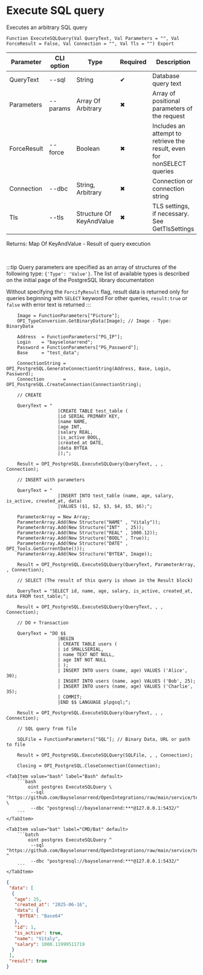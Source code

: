 ﻿---
sidebar_position: 4
description: Execute SQL query and other functions to work with PostgreSQL in the Open Integration Package, a free open-source integration library for 1C:Enterprise 8, OneScript and CLI
keywords: [1C, 1С, 1С:Enterprise, 1С:Enterprise 8.3, API, Integration, Services, Exchange, OneScript, CLI, PostgreSQL]
---


# Execute SQL query
 Executes an arbitrary SQL query



`Function ExecuteSQLQuery(Val QueryText, Val Parameters = "", Val ForceResult = False, Val Connection = "", Val Tls = "") Export`

  | Parameter | CLI option | Type | Required | Description |
  |-|-|-|-|-|
  | QueryText | --sql | String | &#x2714; | Database query text |
  | Parameters | --params | Array Of Arbitrary | &#x2716; | Array of positional parameters of the request |
  | ForceResult | --force | Boolean | &#x2716; | Includes an attempt to retrieve the result, even for nonSELECT queries |
  | Connection | --dbc | String, Arbitrary | &#x2716; | Connection or connection string |
  | Tls | --tls | Structure Of KeyAndValue | &#x2716; | TLS settings, if necessary. See GetTlsSettings |

  
  Returns:  Map Of KeyAndValue - Result of query execution

<br/>

:::tip
Query parameters are specified as an array of structures of the following type: `{'Type': 'Value'}`. The list of available types is described on the initial page of the PostgreSQL library documentation

Without specifying the `ForcifyResult` flag, result data is returned only for queries beginning with `SELECT` keyword For other queries, `result:true` or `false` with error text is returned
:::
<br/>



```bsl title="1C:Enterprise/OneScript code example"
    Image = FunctionParameters["Picture"];
    OPI_TypeConversion.GetBinaryData(Image); // Image - Type: BinaryData

    Address  = FunctionParameters["PG_IP"];
    Login    = "bayselonarrend";
    Password = FunctionParameters["PG_Password"];
    Base     = "test_data";

    ConnectionString = OPI_PostgreSQL.GenerateConnectionString(Address, Base, Login, Password);
    Connection       = OPI_PostgreSQL.CreateConnection(ConnectionString);

    // CREATE

    QueryText = "
                   |CREATE TABLE test_table (
                   |id SERIAL PRIMARY KEY,
                   |name NAME,
                   |age INT,
                   |salary REAL,
                   |is_active BOOL,
                   |created_at DATE,
                   |data BYTEA
                   |);";

    Result = OPI_PostgreSQL.ExecuteSQLQuery(QueryText, , , Connection);

    // INSERT with parameters

    QueryText = "
                   |INSERT INTO test_table (name, age, salary, is_active, created_at, data)
                   |VALUES ($1, $2, $3, $4, $5, $6);";

    ParameterArray = New Array;
    ParameterArray.Add(New Structure("NAME" , "Vitaly"));
    ParameterArray.Add(New Structure("INT"  , 25));
    ParameterArray.Add(New Structure("REAL" , 1000.12));
    ParameterArray.Add(New Structure("BOOL" , True));
    ParameterArray.Add(New Structure("DATE" , OPI_Tools.GetCurrentDate()));
    ParameterArray.Add(New Structure("BYTEA", Image));

    Result = OPI_PostgreSQL.ExecuteSQLQuery(QueryText, ParameterArray, , Connection);

    // SELECT (The result of this query is shown in the Result block)

    QueryText = "SELECT id, name, age, salary, is_active, created_at, data FROM test_table;";

    Result = OPI_PostgreSQL.ExecuteSQLQuery(QueryText, , , Connection);

    // DO + Transaction

    QueryText = "DO $$
                   |BEGIN
                   | CREATE TABLE users (
                   | id SMALLSERIAL,
                   | name TEXT NOT NULL,
                   | age INT NOT NULL
                   | );
                   | INSERT INTO users (name, age) VALUES ('Alice', 30);
                   | INSERT INTO users (name, age) VALUES ('Bob', 25);
                   | INSERT INTO users (name, age) VALUES ('Charlie', 35);
                   | COMMIT;
                   |END $$ LANGUAGE plpgsql;";

    Result = OPI_PostgreSQL.ExecuteSQLQuery(QueryText, , , Connection);

    // SQL query from file

    SQLFile = FunctionParameters["SQL"]; // Binary Data, URL or path to file

    Result = OPI_PostgreSQL.ExecuteSQLQuery(SQLFile, , , Connection);

    Closing = OPI_PostgreSQL.CloseConnection(Connection);
```
 

 <Tabs>
  
    <TabItem value="bash" label="Bash" default>
        ```bash
            oint postgres ExecuteSQLQuery \
             --sql "https://github.com/Bayselonarrend/OpenIntegrations/raw/main/service/test_data/TEST_DATA.sql" \
             --dbc "postgresql://bayselonarrend:***@127.0.0.1:5432/"
        ```
    </TabItem>
  
    <TabItem value="bat" label="CMD/Bat" default>
        ```batch
            oint postgres ExecuteSQLQuery ^
             --sql "https://github.com/Bayselonarrend/OpenIntegrations/raw/main/service/test_data/TEST_DATA.sql" ^
             --dbc "postgresql://bayselonarrend:***@127.0.0.1:5432/"
        ```
    </TabItem>
</Tabs>


```json title="Result"
{
 "data": [
  {
   "age": 25,
   "created_at": "2025-06-16",
   "data": {
    "BYTEA": "Base64"
   },
   "id": 1,
   "is_active": true,
   "name": "Vitaly",
   "salary": 1000.11999511719
  }
 ],
 "result": true
}
```
